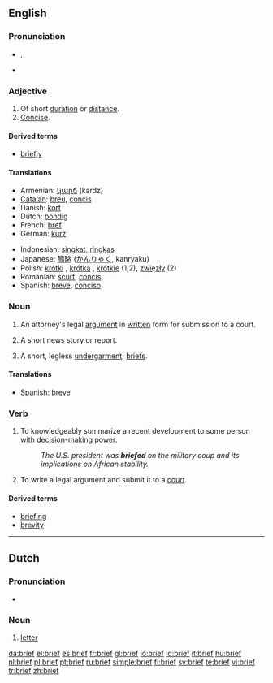 {{see|Brief}}
==English==

===Pronunciation===
*{{IPA|/briːf/}}, {{SAMPA|/bri:f/}}
*{{audio|en-us-brief.ogg|Audio (US)}}

===Adjective===
{{en-adj}}

# Of short [[duration]] or [[distance]].
# [[concise|Concise]].

====Derived terms====
*[[briefly]]

====Translations====
{{trans-top|Translations to categorise}}
{{rfc-trans}}
*Armenian: [[կարճ]] (kardz)
*[[Catalan]]: [[breu]], [[concís]]
*Danish: [[kort]]
*Dutch: [[bondig]]
*French: [[bref]]
*German: [[kurz]]
{{trans-mid}}
*Indonesian: [[singkat]], [[ringkas]]
*Japanese: [[簡略]] ([[かんりゃく]], kanryaku)
*Polish: [[krótki]] {{m}}, [[krótka]] {{f}}, [[krótkie]] {{n}} (1,2), [[zwięzły]] {{m}} (2)
*Romanian: [[scurt]], [[concis]]
*Spanish: [[breve]], [[conciso]]
{{trans-bottom}}

===Noun===
{{en-noun}}

# {{law}} An attorney's legal [[argument]] in [[written]] form for submission to a court.
# {{colloquial}} A short news story or report.
# {{i|in plural for singular object}} A short, legless [[undergarment]]; [[briefs]].

====Translations====
{{trans-top|a short news story or report}}
{{trans-mid}}
*Spanish: [[breve]] {{m}}
{{trans-bottom}}

===Verb===
{{en-verb}}

# {{transitive}} To knowledgeably summarize a recent development to some person with decision-making power.
#: ''The U.S. president was '''briefed''' on the military coup and its implications on African stability.''
# {{transitive|law}} To write a legal argument and submit it to a [[court]].

====Derived terms====
*[[briefing]]
*[[brevity]]

----

==Dutch==

===Pronunciation===
*{{IPA|/briːf/}}

===Noun===
{{nl-noun|g=m|brieven|briefje}}

# [[letter]]

[[da:brief]]
[[el:brief]]
[[es:brief]]
[[fr:brief]]
[[gl:brief]]
[[io:brief]]
[[id:brief]]
[[it:brief]]
[[hu:brief]]
[[nl:brief]]
[[pl:brief]]
[[pt:brief]]
[[ru:brief]]
[[simple:brief]]
[[fi:brief]]
[[sv:brief]]
[[te:brief]]
[[vi:brief]]
[[tr:brief]]
[[zh:brief]]